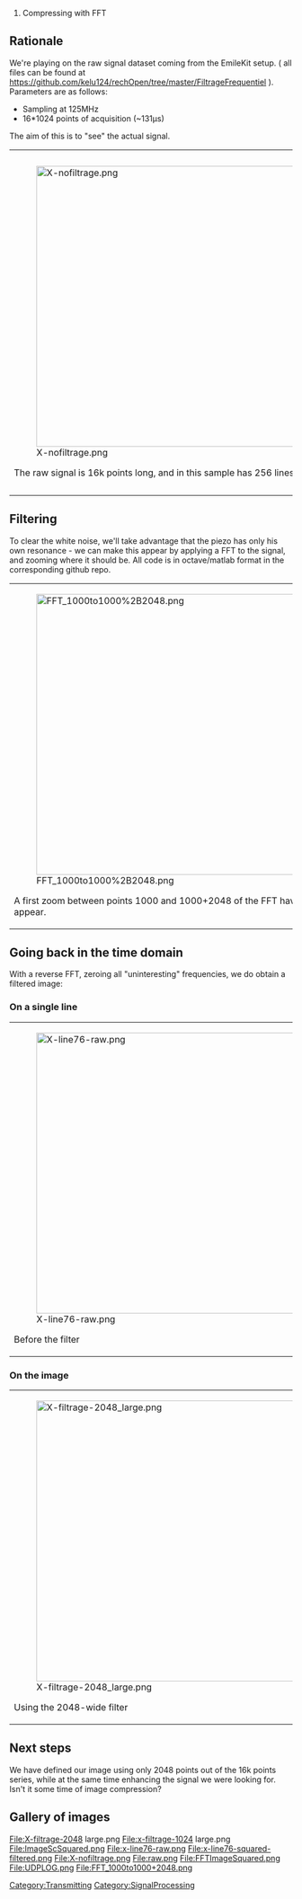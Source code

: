 # Compressing with FFT

== Rationale ==

We're playing on the raw signal dataset coming from the EmileKit setup. ( all files can be found at https://github.com/kelu124/rechOpen/tree/master/FiltrageFrequentiel ). Parameters are as follows:
* Sampling at 125MHz
* 16*1024 points of acquisition (~131µs)

The aim of this is to "see" the actual signal.

{|style="border: none;"
|-
|width="50%" style="border: none;" | [[File:X-nofiltrage.png|500px]]

The raw signal is 16k points long, and in this sample has 256 lines. 
|width="50%" style="border: none;"| [[File:X-line76-raw.png|500px]]

The image is barely visible - the echo for example barely is over the noise at position ~9000.
|}

== Filtering ==

To clear the white noise, we'll take advantage that the piezo has only his own resonance - we can make this appear by applying a FFT to the signal, and zooming where it should be. All code is in octave/matlab format in the corresponding github repo.

{|style="border: none;"
|-
|width="50%" style="border: none;" | [[File:FFT_1000to1000%2B2048.png|500px]]

A first zoom between points 1000 and 1000+2048 of the FFT have them appear. 
|width="50%" style="border: none;"| [[File:FFTImageSquared.png|500px]]

Again, zooming between 1500 and 1500+1024, squaring the FFT to see the figures appear
|}

== Going back in the time domain ==
With a reverse FFT, zeroing all "uninteresting" frequencies, we do obtain a filtered image:

=== On a single line ===
{|style="border: none;"
|-
|width="50%" style="border: none;" | [[File:X-line76-raw.png|500px]]

Before the filter
|width="50%" style="border: none;"| [[File:x-line76-squared-filtered.png|500px]]

After the filter, squared, the echo appears better.
|}

=== On the image ===
{|style="border: none;"
|-
|width="50%" style="border: none;" | [[File:X-filtrage-2048 large.png|500px]]

Using the 2048-wide filter
|width="50%" style="border: none;"| [[File:x-filtrage-1024 large.png|500px]]

Using the 1024-wide filter
|}

== Next steps ==

We have defined our image using only 2048 points out of the 16k points series, while at the same time enhancing the signal we were looking for. Isn't it some time of image compression?

== Gallery of images ==

<gallery>
File:X-filtrage-2048 large.png
File:x-filtrage-1024 large.png
File:ImageScSquared.png
File:x-line76-raw.png
File:x-line76-squared-filtered.png
File:X-nofiltrage.png
File:raw.png
File:FFTImageSquared.png
File:UDPLOG.png
File:FFT_1000to1000+2048.png
</gallery>


[[Category:Transmitting]] [[Category:SignalProcessing]]